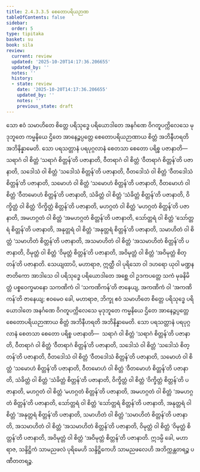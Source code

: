 ```yaml
---
title: 2.4.3.3.5 စေတောပရိယဉာဏ
tableOfContents: false
sidebar:
  order: 5
type: tipitaka
basket: su
book: sila
review:
  current: review
  updated: '2025-10-20T14:17:36.206655'
  updated_by: ''
  notes: ''
  history:
  - state: review
    date: '2025-10-20T14:17:36.206655'
    updated_by: ''
    notes: ''
    previous_state: draft
---
```



<DynamicBreadcrumb />


<ReviewStatus review={frontmatter.review} showDetails={true} />

<HypothesisAnnotation frontmatter={frontmatter} />

<Division number="242" book="sila" e="ch" v="6" p="75">

<Paragraph number="333" book="sila">
သော ဧဝံ သမာဟိတေ စိတ္တေ ပရိသုဒ္ဓေ ပရိယောဒါတေ အနင်္ဂဏေ ဝိဂတူပက္ကိလေသေ မုဒုဘူတေ ကမ္မနိယေ ဌိတေ အာနေဉ္ဇပ္ပတ္တေ စေတောပရိယဉာဏာယ စိတ္တံ အဘိနီဟရတိ အဘိနိန္နာမေတိ. သော ပရသတ္တာနံ ပရပုဂ္ဂလာနံ စေတသာ စေတော ပရိစ္စ ပဇာနာတိ—  သရာဂံ ဝါ စိတ္တံ ‘သရာဂံ စိတ္တန်’တိ ပဇာနာတိ, ဝီတရာဂံ ဝါ စိတ္တံ ‘ဝီတရာဂံ စိတ္တန်’တိ ပဇာနာတိ, သဒေါသံ ဝါ စိတ္တံ ‘သဒေါသံ စိတ္တန်’တိ ပဇာနာတိ, ဝီတဒေါသံ ဝါ စိတ္တံ ‘ဝီတဒေါသံ စိတ္တန်’တိ ပဇာနာတိ, သမောဟံ ဝါ စိတ္တံ ‘သမောဟံ စိတ္တန်’တိ ပဇာနာတိ, ဝီတမောဟံ ဝါ စိတ္တံ ‘ဝီတမောဟံ စိတ္တန်’တိ ပဇာနာတိ, သံခိတ္တံ ဝါ စိတ္တံ ‘သံခိတ္တံ စိတ္တန်’တိ ပဇာနာတိ, ဝိက္ခိတ္တံ ဝါ စိတ္တံ ‘ဝိက္ခိတ္တံ စိတ္တန်’တိ ပဇာနာတိ, မဟဂ္ဂတံ ဝါ စိတ္တံ ‘မဟဂ္ဂတံ စိတ္တန်’တိ ပဇာနာတိ, အမဟဂ္ဂတံ ဝါ စိတ္တံ ‘အမဟဂ္ဂတံ စိတ္တန်’တိ ပဇာနာတိ, သော်တ္တရံ ဝါ စိတ္တံ ‘သော်တ္တရံ စိတ္တန်’တိ ပဇာနာတိ, အနုတ္တရံ ဝါ စိတ္တံ ‘အနုတ္တရံ စိတ္တန်’တိ ပဇာနာတိ, သမာဟိတံ ဝါ စိတ္တံ ‘သမာဟိတံ စိတ္တန်’တိ ပဇာနာတိ, အသမာဟိတံ ဝါ စိတ္တံ ‘အသမာဟိတံ စိတ္တန်’တိ ပဇာနာတိ, ဝိမုတ္တံ ဝါ စိတ္တံ ‘ဝိမုတ္တံ စိတ္တန်’တိ ပဇာနာတိ, အဝိမုတ္တံ ဝါ စိတ္တံ ‘အဝိမုတ္တံ စိတ္တန်’တိ ပဇာနာတိ.
</Paragraph>

</Division>
<Division number="243" book="sila" e="ch" v="6" p="76">

<Paragraph number="334" book="sila">
သေယျထာပိ, မဟာရာဇ, ဣတ္ထီ ဝါ ပုရိသော ဝါ ဒဟရော ယုဝါ မဏ္ဍနဇာတိကော အာဒါသေ ဝါ ပရိသုဒ္ဓေ ပရိယောဒါတေ အစ္ဆေ ဝါ ဥဒကပတ္တေ သကံ မုခနိမိတ္တံ ပစ္စဝေက္ခမာနော သကဏိကံ ဝါ ‘သကဏိကန်’တိ ဇာနေယျ, အကဏိကံ ဝါ ‘အကဏိကန်’တိ ဇာနေယျ; ဧဝမေဝ ခေါ, မဟာရာဇ, ဘိက္ခု ဧဝံ သမာဟိတေ စိတ္တေ ပရိသုဒ္ဓေ ပရိယောဒါတေ အနင်္ဂဏေ ဝိဂတူပက္ကိလေသေ မုဒုဘူတေ ကမ္မနိယေ ဌိတေ အာနေဉ္ဇပ္ပတ္တေ စေတောပရိယဉာဏာယ စိတ္တံ အဘိနီဟရတိ အဘိနိန္နာမေတိ. သော ပရသတ္တာနံ ပရပုဂ္ဂလာနံ စေတသာ စေတော ပရိစ္စ ပဇာနာတိ—  သရာဂံ ဝါ စိတ္တံ ‘သရာဂံ စိတ္တန်’တိ ပဇာနာတိ, ဝီတရာဂံ ဝါ စိတ္တံ ‘ဝီတရာဂံ စိတ္တန်’တိ ပဇာနာတိ, သဒေါသံ ဝါ စိတ္တံ ‘သဒေါသံ စိတ္တန်’တိ ပဇာနာတိ, ဝီတဒေါသံ ဝါ စိတ္တံ ‘ဝီတဒေါသံ စိတ္တန်’တိ ပဇာနာတိ, သမောဟံ ဝါ စိတ္တံ ‘သမောဟံ စိတ္တန်’တိ ပဇာနာတိ, ဝီတမောဟံ ဝါ စိတ္တံ ‘ဝီတမောဟံ စိတ္တန်’တိ ပဇာနာတိ, သံခိတ္တံ ဝါ စိတ္တံ ‘သံခိတ္တံ စိတ္တန်’တိ ပဇာနာတိ, ဝိက္ခိတ္တံ ဝါ စိတ္တံ ‘ဝိက္ခိတ္တံ စိတ္တန်’တိ ပဇာနာတိ, မဟဂ္ဂတံ ဝါ စိတ္တံ ‘မဟဂ္ဂတံ စိတ္တန်’တိ ပဇာနာတိ, အမဟဂ္ဂတံ ဝါ စိတ္တံ ‘အမဟဂ္ဂတံ စိတ္တန်’တိ ပဇာနာတိ, သော်တ္တရံ ဝါ စိတ္တံ ‘သော်တ္တရံ စိတ္တန်’တိ ပဇာနာတိ, အနုတ္တရံ ဝါ စိတ္တံ ‘အနုတ္တရံ စိတ္တန်’တိ ပဇာနာတိ, သမာဟိတံ ဝါ စိတ္တံ ‘သမာဟိတံ စိတ္တန်’တိ ပဇာနာတိ, အသမာဟိတံ ဝါ စိတ္တံ ‘အသမာဟိတံ စိတ္တန်’တိ ပဇာနာတိ, ဝိမုတ္တံ ဝါ စိတ္တံ ‘ဝိမုတ္တံ စိတ္တန်’တိ ပဇာနာတိ, အဝိမုတ္တံ ဝါ စိတ္တံ ‘အဝိမုတ္တံ စိတ္တန်’တိ ပဇာနာတိ. ဣဒမ္ပိ ခေါ, မဟာရာဇ, သန္ဒိဋ္ဌိကံ သာမညဖလံ ပုရိမေဟိ သန္ဒိဋ္ဌိကေဟိ သာမညဖလေဟိ အဘိက္ကန္တတရဉ္စ ပဏီတတရဉ္စ.
</Paragraph>
</Division>